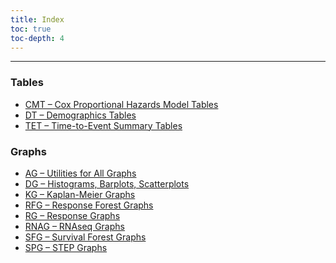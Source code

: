 ```yaml
---
title: Index
toc: true
toc-depth: 4
---
```


------------------------------------------------------------------------

### Tables

-   [CMT -- Cox Proportional Hazards Model Tables](./tables/cmt01.qmd)
-   [DT -- Demographics Tables](./tables/DT1/dt01.qmd)
-   [TET -- Time-to-Event Summary Tables](./tables/TET1/tet01.qmd)

### Graphs

-   [AG -- Utilities for All Graphs](./graphs/ag01.qmd)
-   [DG -- Histograms, Barplots, Scatterplots](./graphs/DG1/dg01.qmd)
-   [KG -- Kaplan-Meier Graphs](./graphs/KG1/kg01.qmd)
-   [RFG -- Response Forest Graphs](./graphs/rfg01.qmd)
-   [RG -- Response Graphs](./graphs/rg01.qmd)
-   [RNAG -- RNAseq Graphs](./graphs/rnag01.qmd)
-   [SFG -- Survival Forest Graphs](./graphs/sfg01.qmd)
-   [SPG -- STEP Graphs](./graphs/spg01.qmd)
